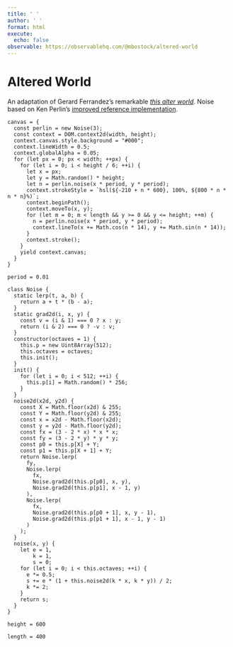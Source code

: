 ```yaml
---
title: ' '
author: ' '
format: html
execute:
  echo: false
observable: https://observablehq.com/@mbostock/altered-world
---
```


# Altered World

An adaptation of Gerard Ferrandez’s remarkable [*this alter world*](https://codepen.io/ge1doot/details/GQobbq/). Noise based on Ken Perlin’s [improved reference implementation](http://mrl.nyu.edu/~perlin/noise/).

```ojs
canvas = {
  const perlin = new Noise(3);
  const context = DOM.context2d(width, height);
  context.canvas.style.background = "#000";
  context.lineWidth = 0.5;
  context.globalAlpha = 0.05;
  for (let px = 0; px < width; ++px) {
    for (let i = 0; i < height / 6; ++i) {
      let x = px;
      let y = Math.random() * height;
      let n = perlin.noise(x * period, y * period);
      context.strokeStyle = `hsl(${-210 + n * 600}, 100%, ${800 * n * n * n}%)`;
      context.beginPath();
      context.moveTo(x, y);
      for (let m = 0; m < length && y >= 0 && y <= height; ++m) {
        n = perlin.noise(x * period, y * period);
        context.lineTo(x += Math.cos(n * 14), y += Math.sin(n * 14));
      }
      context.stroke();
    }
    yield context.canvas;
  }
}

period = 0.01

class Noise {
  static lerp(t, a, b) {
    return a + t * (b - a);
  }
  static grad2d(i, x, y) {
    const v = (i & 1) === 0 ? x : y;
    return (i & 2) === 0 ? -v : v;
  }
  constructor(octaves = 1) {
    this.p = new Uint8Array(512);
    this.octaves = octaves;
    this.init();
  }
  init() {
    for (let i = 0; i < 512; ++i) {
      this.p[i] = Math.random() * 256;
    }
  }
  noise2d(x2d, y2d) {
    const X = Math.floor(x2d) & 255;
    const Y = Math.floor(y2d) & 255;
    const x = x2d - Math.floor(x2d);
    const y = y2d - Math.floor(y2d);
    const fx = (3 - 2 * x) * x * x;
    const fy = (3 - 2 * y) * y * y;
    const p0 = this.p[X] + Y;
    const p1 = this.p[X + 1] + Y;
    return Noise.lerp(
      fy,
      Noise.lerp(
        fx,
        Noise.grad2d(this.p[p0], x, y),
        Noise.grad2d(this.p[p1], x - 1, y)
      ),
      Noise.lerp(
        fx,
        Noise.grad2d(this.p[p0 + 1], x, y - 1),
        Noise.grad2d(this.p[p1 + 1], x - 1, y - 1)
      )
    );
  }
  noise(x, y) {
    let e = 1,
        k = 1,
        s = 0;
    for (let i = 0; i < this.octaves; ++i) {
      e *= 0.5;
      s += e * (1 + this.noise2d(k * x, k * y)) / 2;
      k *= 2;
    }
    return s;
  }
}

height = 600

length = 400
```
